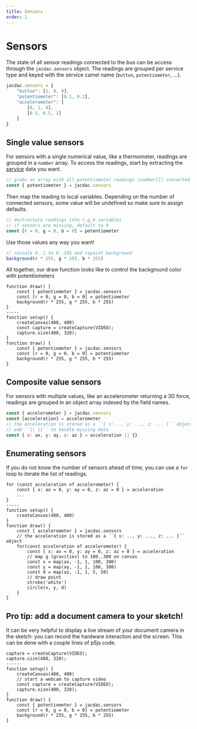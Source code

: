 ```yaml
---
title: Sensors
order: 1
---
```


# Sensors

The state of all sensor readings connected to the bus can be access through the `jacdac.sensors` object.
The readings are grouped per service type and keyed with the service camel name (`button`, `potentiometer`, ...).

```javascript
jacdac.sensors = {
    "button": [1, 0, 0],
    "potentiometer": [0.1, 0.2],
    "accelerometer": [
        [0, 1, 0], 
        [0.5, 0.5, 1]
    ]
}
```

## Single value sensors

For sensors with a single numerical value, like a thermometer, readings are grouped in a `number` array. To access the readings, start by extracting the [service](/services) data you want.

```javascript
// grabs an array with all potentiometer readings (number[]) connected to jacdac
const { potentiometer } = jacdac.sensors
```

Then map the reading to local variables. Depending on the number of connected sensors,
some value will be undefined so make sure to assign defaults.

```javascript
// destructure readings into r,g,b variables
// if sensors are missing, default to 0
const [r = 0, g = 0, b = 0] = potentiometer
```

Use those values any way you want!

```javascript
// rescale 0..1 to 0..255 and repaint background
background(r * 255, g * 255, b * 255)
```

All together, our draw function looks like to control the background color with potentiometers

```p5js
function draw() {
    const { potentiometer } = jacdac.sensors
    const [r = 0, g = 0, b = 0] = potentiometer
    background(r * 255, g * 255, b * 255)
}
-----
function setup() {
    createCanvas(400, 400)
    const capture = createCapture(VIDEO);
    capture.size(400, 320);
}
function draw() {
    const { potentiometer } = jacdac.sensors
    const [r = 0, g = 0, b = 0] = potentiometer
    background(r * 255, g * 255, b * 255)
}
```

## Composite value sensors

For sensors with multiple values, like an accelerometer returning a 3D force, readings are grouped in an object array
indexed by the field names.

```javascript
const { accelerometer } = jacdac.sensors
const [acceleration] = accelerometer
// the acceleration is stored as a ``{ x: .., y: ..., z: ... }`` object
// add ``|| {}`` to handle missing data
const { x: ax, y: ay, z: az } = acceleration || {}
```

## Enumerating sensors

If you do not know the number of sensors ahead of time, you can use a `for` loop
to iterate the list of readings.

```p5js
for (const acceleration of accelerometer) {
    const { x: ax = 0, y: ay = 0, z: az = 0 } = acceleration
    ...
}
-----
function setup() {
    createCanvas(400, 400)
}
function draw() {
    const { accelerometer } = jacdac.sensors
    // the acceleration is stored as a ``{ x: .., y: ..., z: ... }`` object
    for(const acceleration of accelerometer) {
        const { x: ax = 0, y: ay = 0, z: az = 0 } = acceleration
        // map g (gravities) to 100..300 on canvas
        const x = map(ax, -1, 1, 100, 300)
        const y = map(ay, -1, 1, 100, 300)
        const d = map(az, -1, 1, 5, 50)
        // draw point
        stroke('white')
        circle(x, y, d)
    }
}
```

## Pro tip: add a document camera to your sketch!

It can be very helpful to display a live stream of your document camera in the sketch: you can record the hardware interaction and the screen. This can be done with a couple lines of p5js code.

```p5js
capture = createCapture(VIDEO);
capture.size(480, 320);
-----
function setup() {
    createCanvas(400, 400)
    // start a webcam to capture video
    const capture = createCapture(VIDEO);
    capture.size(400, 320);
}
function draw() {
    const { potentiometer } = jacdac.sensors
    const [r = 0, g = 0, b = 0] = potentiometer
    background(r * 255, g * 255, b * 255)
}
```
